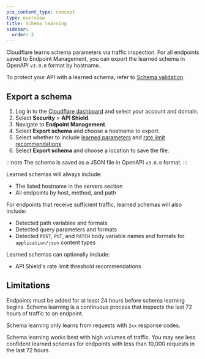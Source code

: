 ```yaml
---
pcx_content_type: concept
type: overview
title: Schema learning
sidebar:
  order: 2
---
```


Cloudflare learns schema parameters via traffic inspection. For all endpoints saved to Endpoint Management, you can export the learned schema in OpenAPI `v3.0.0` format by hostname.

To protect your API with a learned schema, refer to [Schema validation](/api-shield/security/schema-validation/#add-validation-by-applying-a-learned-schema-to-an-entire-hostname).

## Export a schema

1. Log in to the [Cloudflare dashboard](https://dash.cloudflare.com/) and select your account and domain.
2. Select **Security** > **API Shield**.
3. Navigate to **Endpoint Management**.
4. Select **Export schema** and choose a hostname to export.
5. Select whether to include [learned parameters](/api-shield/management-and-monitoring/#learned-schemas-will-always-include) and [rate limit recommendations](/api-shield/security/volumetric-abuse-detection/)
6. Select **Export schema** and choose a location to save the file.

:::note
The schema is saved as a JSON file in OpenAPI `v3.0.0` format.
:::

Learned schemas will always include:

- The listed hostname in the servers section
- All endpoints by host, method, and path

For endpoints that receive sufficient traffic, learned schemas will also include:

- Detected path variables and formats
- Detected query parameters and formats
- Detected `POST`, `PUT`, and `PATCH` body variable names and formats for `application/json` content types

Learned schemas can optionally include:

- API Shield's rate limit threshold recommendations

## Limitations

Endpoints must be added for at least 24 hours before schema learning begins. Schema learning is a continuous process that inspects the last 72 hours of traffic to an endpoint.

Schema learning only learns from requests with `2xx` response codes.

Schema learning works best with high volumes of traffic. You may see less confident learned schemas for endpoints with less than 10,000 requests in the last 72 hours.
